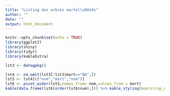 ```yaml
---
title: "Listing des arbres martel\u00e9s"
author: ""
date: ""
output: html_document
---
```


```r
knitr::opts_chunk$set(echo = TRUE)
library(ggplot2)
library(shiny)
library(tidyr)
library(kableExtra)

lst3 <- datagpkg()

```

```r
lst4 <- na.omit(lst3[!lst3$mart=="NA",])
lst5 <- lst4[c("num","mart","nom")]
lst6 <- pivot_wider(lst5,names_from= nom,values_from = mart)
kable(data.frame(lst6[order(lst6$num),])) %>% kable_styling(bootstrap_options = "striped", position = "left")

```
